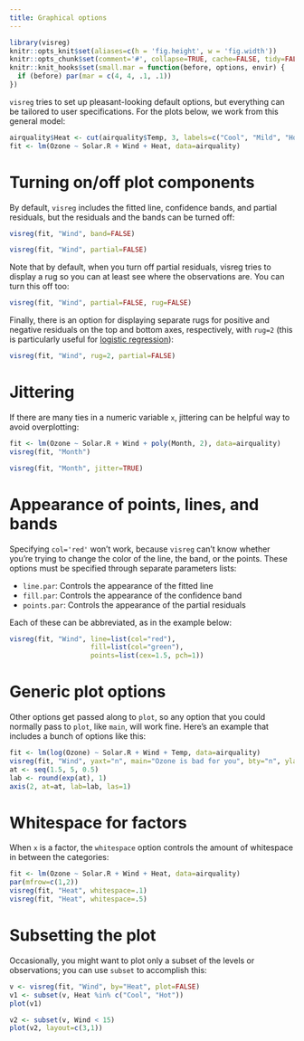 ```yaml
---
title: Graphical options
---
```


```r
library(visreg)
knitr::opts_knit$set(aliases=c(h = 'fig.height', w = 'fig.width'))
knitr::opts_chunk$set(comment='#', collapse=TRUE, cache=FALSE, tidy=FALSE)
knitr::knit_hooks$set(small.mar = function(before, options, envir) {
  if (before) par(mar = c(4, 4, .1, .1))
})
```

`visreg` tries to set up pleasant-looking default options, but everything can be tailored to user specifications.  For the plots below, we work from this general model:

```r
airquality$Heat <- cut(airquality$Temp, 3, labels=c("Cool", "Mild", "Hot"))
fit <- lm(Ozone ~ Solar.R + Wind + Heat, data=airquality)
```

# Turning on/off plot components

By default, `visreg` includes the fitted line, confidence bands, and partial residuals, but the residuals and the bands can be turned off:

```r
visreg(fit, "Wind", band=FALSE)
```

```r
visreg(fit, "Wind", partial=FALSE)
```

Note that by default, when you turn off partial residuals, visreg tries to display a rug so you can at least see where the observations are.  You can turn this off too:

```r
visreg(fit, "Wind", partial=FALSE, rug=FALSE)
```

Finally, there is an option for displaying separate rugs for positive and negative residuals on the top and bottom axes, respectively, with `rug=2` (this is particularly useful for [logistic regression](glm.html)):

```r
visreg(fit, "Wind", rug=2, partial=FALSE)
```

# Jittering

If there are many ties in a numeric variable `x`, jittering can be helpful way to avoid overplotting:

```r
fit <- lm(Ozone ~ Solar.R + Wind + poly(Month, 2), data=airquality)
visreg(fit, "Month")
```

```r
visreg(fit, "Month", jitter=TRUE)
```

# Appearance of points, lines, and bands

Specifying `col='red'` won't work, because `visreg` can't know whether you're trying to change the color of the line, the band, or the points.  These options must be specified through separate parameters lists:

* `line.par`: Controls the appearance of the fitted line
* `fill.par`: Controls the appearance of the confidence band
* `points.par`: Controls the appearance of the partial residuals

Each of these can be abbreviated, as in the example below:

```r
visreg(fit, "Wind", line=list(col="red"),
                    fill=list(col="green"),
                    points=list(cex=1.5, pch=1))
```

# Generic plot options

Other options get passed along to `plot`, so any option that you could normally pass to `plot`, like `main`, will work fine.  Here's an example that includes a bunch of options like this:

```r
fit <- lm(log(Ozone) ~ Solar.R + Wind + Temp, data=airquality)
visreg(fit, "Wind", yaxt="n", main="Ozone is bad for you", bty="n", ylab="Ozone")
at <- seq(1.5, 5, 0.5)
lab <- round(exp(at), 1)
axis(2, at=at, lab=lab, las=1)
```

# Whitespace for factors

When `x` is a factor, the `whitespace` option controls the amount of whitespace in between the categories:

```r
fit <- lm(Ozone ~ Solar.R + Wind + Heat, data=airquality)
par(mfrow=c(1,2))
visreg(fit, "Heat", whitespace=.1)
visreg(fit, "Heat", whitespace=.5)
```

# Subsetting the plot

Occasionally, you might want to plot only a subset of the levels or observations; you can use `subset` to accomplish this:

```r
v <- visreg(fit, "Wind", by="Heat", plot=FALSE)
v1 <- subset(v, Heat %in% c("Cool", "Hot"))
plot(v1)
```

```r
v2 <- subset(v, Wind < 15)
plot(v2, layout=c(3,1))
```
